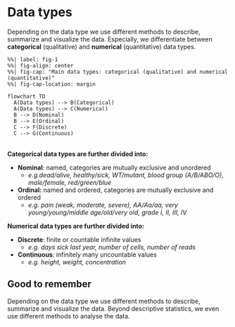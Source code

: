 # Data types

Depending on the data type we use different methods to describe, summarize and visualize the data. 
Especially, we differentiate between **categorical** (qualitative) and **numerical** (quantitative) data types. 


```mermaid
%%| label: fig-1
%%| fig-align: center
%%| fig-cap: "Main data types: categorical (qualitative) and numerical (quantitative)"
%%| fig-cap-location: margin

flowchart TD
  A(Data types) --> B(Categorical)
  A(Data types) --> C(Numerical)
  B --> D(Nominal)
  B --> E(Ordinal)
  C --> F(Discrete)
  C --> G(Continuous)
```

<br>
**Categorical data types are further divided into:**

- **Nominal**: named, categories are mutually exclusive and unordered
  - *e.g.dead/alive, healthy/sick, WT/mutant, blood group (A/B/ABO/O), male/female, red/green/blue*
- **Ordinal:** named and ordered, categories are mutually exclusive and ordered
  - *e.g. pain (weak, moderate, severe), AA/Aa/aa, very young/young/middle age/old/very old, grade I, II, III, IV*

**Numerical data types are further divided into:**

- **Discrete**: finite or countable infinite values
  - *e.g. days sick last year, number of cells, number of reads*
- **Continuous**: infinitely many uncountable values
  - *e.g. height, weight, concentration*
  
  
:::{.callout-tip}

## Good to remember

Depending on the data type we use different methods to describe, summarize and visualize the data. 
Beyond descriptive statistics, we even use different methods to analyse the data. 
:::
